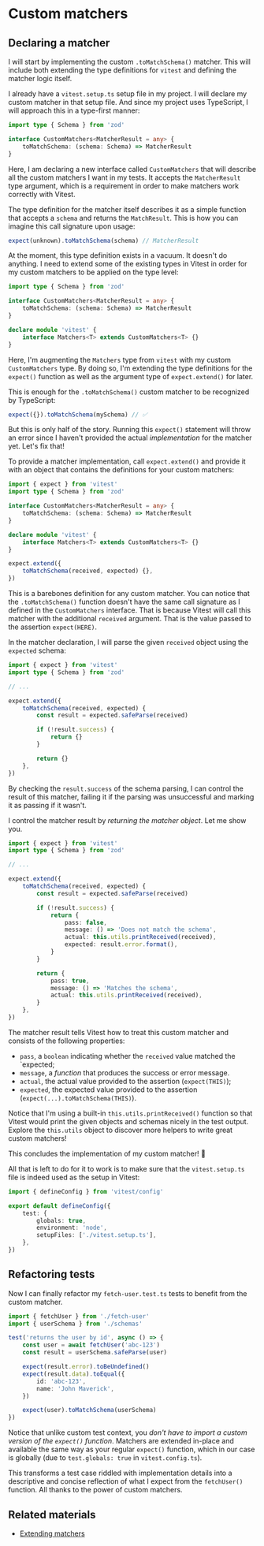 # Custom matchers

<EpicVideo url="https://www.epicweb.dev/workshops/advanced-vitest-patterns/assertions/03-01-problem/solution" />

## Declaring a matcher

I will start by implementing the custom `.toMatchSchema()` matcher. This will include both extending the type definitions for `vitest` and defining the matcher logic itself.

I already have a `vitest.setup.ts` setup file in my project. I will declare my custom matcher in that setup file. And since my project uses TypeScript, I will approach this in a type-first manner:

```ts filename=vitest.setup.ts add=0-99
import type { Schema } from 'zod'

interface CustomMatchers<MatcherResult = any> {
	toMatchSchema: (schema: Schema) => MatcherResult
}
```

Here, I am declaring a new interface called `CustomMatchers` that will describe all the custom matchers I want in my tests. It accepts the `MatcherResult` type argument, which is a requirement in order to make matchers work correctly with Vitest.

The type definition for the matcher itself describes it as a simple function that accepts a `schema` and returns the `MatchResult`. This is how you can imagine this call signature upon usage:

```ts nonumber nocopy
expect(unknown).toMatchSchema(schema) // MatcherResult
```

At the moment, this type definition exists in a vacuum. It doesn't do anything. I need to extend some of the existing types in Vitest in order for my custom matchers to be applied on the type level:

```ts filename=vitest.setup.ts add=7-10
import type { Schema } from 'zod'

interface CustomMatchers<MatcherResult = any> {
	toMatchSchema: (schema: Schema) => MatcherResult
}

declare module 'vitest' {
	interface Matchers<T> extends CustomMatchers<T> {}
}
```

Here, I'm augmenting the `Matchers` type from `vitest` with my custom `CustomMatchers` type. By doing so, I'm extending the type definitions for the `expect()` function as well as the argument type of `expect.extend()` for later.

This is enough for the `.toMatchSchema()` custom matcher to be recognized by TypeScript:

```ts nonumber nocopy
expect({}).toMatchSchema(mySchema) // ✅
```

But this is only half of the story. Running this `expect()` statement will throw an error since I haven't provided the actual _implementation_ for the matcher yet. Let's fix that!

To provide a matcher implementation, call `expect.extend()` and provide it with an object that contains the definitions for your custom matchers:

```ts filename=vitest.setup.ts add=1,12-14
import { expect } from 'vitest'
import type { Schema } from 'zod'

interface CustomMatchers<MatcherResult = any> {
	toMatchSchema: (schema: Schema) => MatcherResult
}

declare module 'vitest' {
	interface Matchers<T> extends CustomMatchers<T> {}
}

expect.extend({
	toMatchSchema(received, expected) {},
})
```

This is a barebones definition for any custom matcher. You can notice that the `.toMatchSchema()` function doesn't have the same call signature as I defined in the `CustomMatchers` interface. That is because Vitest will call this matcher with the additional `received` argument. That is the value passed to the assertion `expect(HERE)`.

In the matcher declaration, I will parse the given `received` object using the `expected` schema:

```ts filename=vitest.setup.ts add=8-14 highlight=11,14
import { expect } from 'vitest'
import type { Schema } from 'zod'

// ...

expect.extend({
	toMatchSchema(received, expected) {
		const result = expected.safeParse(received)

		if (!result.success) {
			return {}
		}

		return {}
	},
})
```

By checking the `result.success` of the schema parsing, I can control the result of this matcher, failing it if the parsing was unsuccessful and marking it as passing if it wasn't.

I control the matcher result by _returning the matcher object_. Let me show you.

```ts filename=vitest.setup.ts add=12-15,20-22
import { expect } from 'vitest'
import type { Schema } from 'zod'

// ...

expect.extend({
	toMatchSchema(received, expected) {
		const result = expected.safeParse(received)

		if (!result.success) {
			return {
				pass: false,
				message: () => 'Does not match the schema',
				actual: this.utils.printReceived(received),
				expected: result.error.format(),
			}
		}

		return {
			pass: true,
			message: () => 'Matches the schema',
			actual: this.utils.printReceived(received),
		}
	},
})
```

The matcher result tells Vitest how to treat this custom matcher and consists of the following properties:

- `pass`, a `boolean` indicating whether the `received` value matched the `expected;
- `message`, a _function_ that produces the success or error message.
- `actual`, the actual value provided to the assertion (`expect(THIS)`);
- `expected`, the expected value provided to the assertion (`expect(...).toMatchSchema(THIS)`).

<callout-info>Notice that I'm using a built-in `this.utils.printReceived()` function so that Vitest would print the given objects and schemas nicely in the test output. Explore the `this.utils` object to discover more helpers to write great custom matchers!</callout-info>

This concludes the implementation of my custom matcher! 🎉

All that is left to do for it to work is to make sure that the `vitest.setup.ts` file is indeed used as the setup in Vitest:

```ts filename=vitest.config.ts add=7
import { defineConfig } from 'vitest/config'

export default defineConfig({
	test: {
		globals: true,
		environment: 'node',
		setupFiles: ['./vitest.setup.ts'],
	},
})
```

## Refactoring tests

Now I can finally refactor my `fetch-user.test.ts` tests to benefit from the custom matcher.

```ts filename=src/fetch-user.test.ts remove=6-12 add=14
import { fetchUser } from './fetch-user'
import { userSchema } from './schemas'

test('returns the user by id', async () => {
	const user = await fetchUser('abc-123')
	const result = userSchema.safeParse(user)

	expect(result.error).toBeUndefined()
	expect(result.data).toEqual({
		id: 'abc-123',
		name: 'John Maverick',
	})

	expect(user).toMatchSchema(userSchema)
})
```

<callout-success>Notice that unlike custom test context, you _don't have to import a custom version of the `expect()` function_. Matchers are extended in-place and available the same way as your regular `expect()` function, which in our case is globally (due to `test.globals: true` in `vitest.config.ts`).</callout-success>

This transforms a test case riddled with implementation details into a descriptive and concise reflection of what I expect from the `fetchUser()` function. All thanks to the power of custom matchers.

## Related materials

- [Extending matchers](https://vitest.dev/guide/extending-matchers.html)
